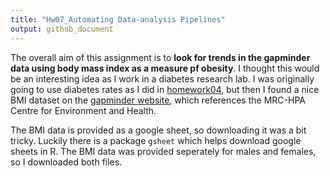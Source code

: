 ```yaml
---
title: "Hw07_Automating Data-analysis Pipelines"
output: github_document
---
```


The overall aim of this assignment is to **look for trends in the gapminder data using body mass index as a measure pf obesity**. I thought this would be an interesting idea as I work in a diabetes research lab. I was originally going to use diabetes rates as I did in [homework04](https://github.com/sepkamal/STAT545-hw-Kamal-Sepehr/blob/master/Hw04/hw04-tidaydata.md), but then I found a nice BMI dataset on the [gapminder website](http://www.gapminder.org/data/), which references the MRC-HPA Centre for Environment and Health.

The BMI data is provided as a google sheet, so downloading it was a bit tricky. Luckily there is a package `gsheet` which helps download google sheets in R. The BMI data was provided seperately for males and females, so I downloaded both files.